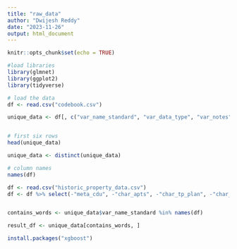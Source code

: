 ```yaml
---
title: "raw_data"
author: "Dwijesh Reddy"
date: "2023-11-26"
output: html_document
---
```


```r
knitr::opts_chunk$set(echo = TRUE)
```

```r
#load libraries
library(glmnet)
library(ggplot2)
library(tidyverse)
```


```r
# load the data 
df <- read.csv("codebook.csv")

unique_data <- df[, c("var_name_standard", "var_data_type", "var_notes")]


# first six rows
head(unique_data)

unique_data <- distinct(unique_data)

# column names
names(df)
```

```r

df <- read.csv("historic_property_data.csv")
df <- df %>% select(-"meta_cdu", -"char_apts", -"char_tp_plan", -"char_tp_dsgn", -"char_attic_fnsh", -"char_renovation", -"char_porch")


contains_words <- unique_data$var_name_standard %in% names(df)

result_df <- unique_data[contains_words, ]
```


```r
install.packages("xgboost")

```

